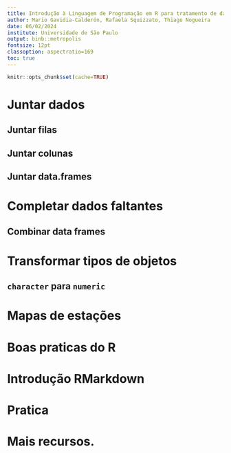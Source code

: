 ```yaml
---
title: Introdução à Linguagem de Programação em R para tratamento de dados de poluição do ar
author: Mario Gavidia-Calderón, Rafaela Squizzato, Thiago Nogueira
date: 06/02/2024
institute: Universidade de São Paulo
output: binb::metropolis
fontsize: 12pt
classoption: aspectratio=169 
toc: true
---
```


```r
knitr::opts_chunk$set(cache=TRUE)
```

# Juntar dados

## Juntar filas

## Juntar colunas

## Juntar data.frames

# Completar dados faltantes

## Combinar data frames

# Transformar tipos de objetos

## `character` para `numeric`

# Mapas de estações

# Boas praticas do R

# Introdução RMarkdown

# Pratica

# Mais recursos.